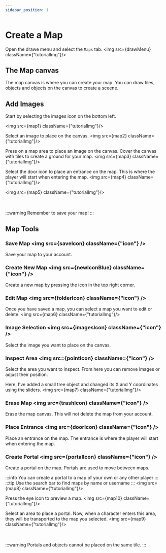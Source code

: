 ```yaml
---
sidebar_position: 1
---
```



# Create a Map

Open the drawe menu and select the `Maps` tab.
<img src={drawMenu} className={"tutorialImg"}/>

## The Map canvas
The map canvas is where you can create your map. You can draw tiles, objects and objects on the canvas to create a sceene.

## Add Images
Start by selecting the images icon on the bottom left.

<img src={map1} className={"tutorialImg"}/>

Select an image to place on the canvas. 
<img src={map2} className={"tutorialImg"}/>


Press on a map area to place an image on the canvas.
Cover the canvas with tiles to create a ground for your map.
<img src={map3} className={"tutorialImg"}/>


Select the door icon to place an entrance on the map. This is where the player will start when entering the map.
<img src={map4} className={"tutorialImg"}/>

<img src={map5} className={"tutorialImg"}/>

<br/>
<br/>
:::warning
Remember to save your map!
:::

## Map Tools

### Save Map <img src={saveIcon} className={"icon"} />
Save your map to your account.

### Create New Map <img src={newIconBlue} className={"icon"} />
Create a new map by pressing the icon in the top right corner.

### Edit Map <img src={folderIcon} className={"icon"} />
Once you have saved a map, you can select a map you want to edit or delete.
<img src={map6} className={"tutorialImg"}/>

### Image Selection <img src={imagesIcon} className={"icon"} /> 
Select the image you want to place on the canvas.

### Inspect Area <img src={pointIcon} className={"icon"} />
Select the area you want to inspect. From here you can remove images or adjust their position.

Here, I've added a small tree object and changed its X and Y coordinates using the sliders.
<img src={map7} className={"tutorialImg"}/>

### Erase Map <img src={trashIcon} className={"icon"} />
Erase the map canvas. This will not delete the map from your account.

### Place Entrance <img src={doorIcon} className={"icon"} />
Place an entrance on the map. The entrance is where the player will start when entering the map.

### Create Portal <img src={portalIcon} className={"icon"} />
Create a portal on the map. Portals are used to move between maps.

:::info
    You can create a portal to a map of your own or any other player
:::
:::tip
Use the search bar to find maps by name or username
:::
<img src={map8} className={"tutorialImg"}/>

Press the eye icon to preview a map.
<img src={map10} className={"tutorialImg"}/>

Select an area to place a portal. Now, when a character enters this area, they will be transported to the map you selected.
<img src={map9} className={"tutorialImg"}/>

<br/>
<br/>
:::warning
Portals and objects cannot be placed on the same tile.
:::